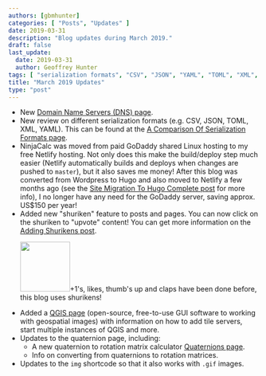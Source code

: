 ```yaml
---
authors: [gbmhunter]
categories: [ "Posts", "Updates" ]
date: 2019-03-31
description: "Blog updates during March 2019."
draft: false
last_update:
  date: 2019-03-31
  author: Geoffrey Hunter
tags: [ "serialization formats", "CSV", "JSON", "YAML", "TOML", "XML", "DNS", "domain name server", "shuriken", "QGIS", "GUI", "quaternion", "calculator" ]
title: "March 2019 Updates"
type: "post"
---
```



<ul>
  <li>New <a href="/programming/website-design/domain-name-servers-dns">Domain Name Servers (DNS) page</a>.</li>
  <li>New review on different serialization formats (e.g. CSV, JSON, TOML, XML, YAML). This can be found at the <a href="/programming/serialization-formats/a-comparison-of-serialization-formats">A Comparison Of Serialization Formats page</a>.</li>
  <li>NinjaCalc was moved from paid GoDaddy shared Linux hosting to my free Netlify hosting. Not only does this make the build/deploy step much easier (Netlify automatically builds and deploys when changes are pushed to <code>master</code>), but it also saves me money! After this blog was converted from Wordpress to Hugo and also moved to Netlify a few months ago (see the <a href="/blog/2018/12/15/site-migration-to-hugo-complete/">Site Migration To Hugo Complete post</a> for more info), I no longer have any need for the GoDaddy server, saving approx. US$150 per year!</li>
  <li>
      Added new "shuriken" feature to posts and pages. You can now click on the shuriken to "upvote" content! You can get more information on the <a href="/posts/2019/03-10-adding-shurikens/">Adding Shurikens post</a>.

  

<Image src={shuriken_icon} width="100px">+1's, likes, thumb's up and claps have been done before, this blog uses shurikens!</Image>
  </li>
  <li>Added a <a href="/space/qgis">QGIS page</a> (open-source, free-to-use GUI software to working with geospatial images) with information on how to add tile servers, start multiple instances of QGIS and more.</li>
  <li>
    Updates to the quaternion page, including:
    <ul>
      <li>A new quaternion to rotation matrix calculator <a href="/mathematics/geometry/quaternions/">Quaternions page</a>.</li>
      <li>Info on converting from quaternions to rotation matrices.</li>
    </ul>
  </li>
  <li>Updates to the <code>img</code> shortcode so that it also works with <code>.gif</code> images.</li>
</ul>